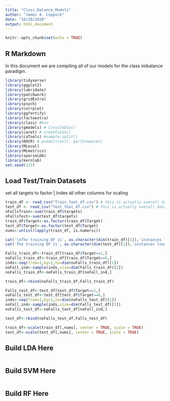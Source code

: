```yaml
---
title: "Class_Balance_Models"
author: "James A. Coppock"
date: "10/28/2020"
output: html_document
---
```


```r
knitr::opts_chunk$set(echo = TRUE)
```

## R Markdown

In this document we are compiling all of our models for the class imbalance paradigm.

```r
library(tidyverse)
library(ggplot2)
library(lubridate)
library(patchwork)
library(gridExtra)
library(psych)
library(corrplot)
library(ggfortify)
library(factoextra)
library(class) #knn
library(gmodels) # CrossTable()
library(caret) # creatFolds()
library(caTools) #sample.split()
library(ROCR) # prediction(), performance()
library(MLeval)
library(MLmetrics)
library(sparseLDA)
library(kernlab)
set.seed(123)
```

## Load Test/Train Datasets
set all targets to factor | Index all other columns for scaling

```r
train_df <- read_csv("Train_feat_df.csv") # this is actually overall dataframe
test_df <- read_csv("Test_feat_df.csv") # this is actually overall dataframe
nFallsTrain<-sum(train_df$targets)
nFallsTest<-sum(test_df$targets)
train_df$Target<-as.factor(train_df$Target)
test_df$Target<-as.factor(test_df$Target)
nums<-unlist(lapply(train_df, is.numeric))

cat('\nThe training DF is', as.character(dim(train_df)[1]),'instances long\n')
cat('The training DF is', as.character(dim(test_df)[1]),'instances long')
```
```r
Falls_train_df<-train_df[train_df$Target==1,]
noFalls_train_df<-train_df[train_df$Target==0,]
inds<-seq(from=1,by=1,to=dim(noFalls_train_df)[1])
noFall_ind<-sample(inds,size=dim(Falls_train_df)[1])
noFalls_train_df<-noFalls_train_df[noFall_ind,]

train_df<-rbind(noFalls_train_df,Falls_train_df)
```

```r
Falls_test_df<-test_df[test_df$Target==1,]
noFalls_test_df<-test_df[test_df$Target==0,]
inds<-seq(from=1,by=1,to=dim(noFalls_test_df)[1])
noFall_ind<-sample(inds,size=dim(Falls_test_df)[1])
noFalls_test_df<-noFalls_test_df[noFall_ind,]

test_df<-rbind(noFalls_test_df,Falls_test_df)

```

```r
train_df<-scale(train_df[,nums], center = TRUE, scale = TRUE)
test_df<-scale(test_df[,nums], center = TRUE, scale = TRUE)
```

## Build LDA Here


```r

```

## Build SVM Here

```r

```

## Build RF Here

```r

```


